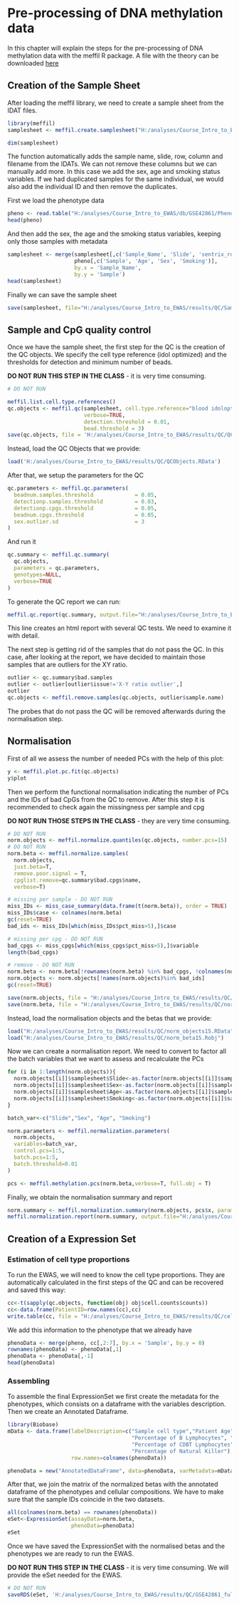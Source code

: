 # Pre-processing of DNA methylation data

In this chapter will explain the steps for the pre-processing of
DNA methylation data with the meffil R package. A file with the theory
can be downloaded [here](./Theory/ISG_summer_school_EWAS2.pptx)

## Creation of the Sample Sheet
After loading the meffil library, we need to create a sample sheet from the IDAT files.

```r
library(meffil)
samplesheet <- meffil.create.samplesheet("H:/analyses/Course_Intro_to_EWAS/db/GSE42861/Raw/G1", recursive=TRUE)
```
```r
dim(samplesheet)
```

The function automatically adds the sample name, slide, row, column and filename
from the IDATs. We can not remove these columns but we can manually add more.
In this case we add the sex, age and smoking status variables. If we had duplicated
samples for the same individual, we would also add the individual ID and then 
remove the duplicates. 

First we load the phenotype data
```r
pheno <- read.table("H:/analyses/Course_Intro_to_EWAS/db/GSE42861/Phenotype/GSE42861_pheno.txt", sep = '\t', header = T)
head(pheno)
```

And then add the sex, the age and the smoking status variables, keeping only
those samples with metadata
```r
samplesheet <- merge(samplesheet[,c('Sample_Name', 'Slide', 'sentrix_row', 'sentrix_col', 'Basename')], 
                     pheno[,c('Sample', 'Age', 'Sex', 'Smoking')], 
                     by.x = 'Sample_Name', 
                     by.y = 'Sample')
head(samplesheet)
```

Finally we can save the sample sheet
```r
save(samplesheet, file="H:/analyses/Course_Intro_to_EWAS/results/QC/SampleSheetG1.Rdata")
```

## Sample and CpG quality control
Once we have the sample sheet, the first step for the QC is the creation of the 
QC objects. We specify the cell type reference (idol optimized)
and the thresholds for detection and minimum number of beads. 

**DO NOT RUN THIS STEP IN THE CLASS** - it is very time consuming. 
```r
# DO NOT RUN

meffil.list.cell.type.references()
qc.objects <- meffil.qc(samplesheet, cell.type.reference="blood idoloptimized", 
                        verbose=TRUE,
                        detection.threshold	= 0.01,
                        bead.threshold = 3)
save(qc.objects, file = 'H:/analyses/Course_Intro_to_EWAS/results/QC/QCObjects.RData')
```
Instead, load the QC Objects that we provide:
```r
load('H:/analyses/Course_Intro_to_EWAS/results/QC/QCObjects.RData')
```

After that, we setup the parameters for the QC
```r
qc.parameters <- meffil.qc.parameters(
  beadnum.samples.threshold             = 0.05,
  detectionp.samples.threshold          = 0.03,
  detectionp.cpgs.threshold             = 0.05, 
  beadnum.cpgs.threshold                = 0.05,
  sex.outlier.sd                        = 3
)
```

And run it
```r
qc.summary <- meffil.qc.summary(
  qc.objects,
  parameters = qc.parameters,
  genotypes=NULL,
  verbose=TRUE
)
```

To generate the QC report we can run:
```r
meffil.qc.report(qc.summary, output.file="H:/analyses/Course_Intro_to_EWAS/results/QC/qc-report_whole.html")
```
This line creates an html report with several QC tests. We need to examine it
with detail.


The next step is getting rid of the samples that do not pass the QC. In this
case, after looking at the report, we have decided to maintain those samples
that are outliers for the XY ratio.
```r
outlier <- qc.summary$bad.samples
outlier <- outlier[outlier$issue!='X-Y ratio outlier',]
outlier
qc.objects <- meffil.remove.samples(qc.objects, outlier$sample.name)
```
The probes that do not pass the QC will be removed afterwards during the
normalisation step.

## Normalisation
First of all we assess the number of needed PCs with the help of this plot:
```r
y <- meffil.plot.pc.fit(qc.objects)
y$plot
```

Then we perform the functional normalisation indicating the number of PCs and 
the IDs of bad CpGs from the QC to remove. After this step it is recommended to check
again the missingness per sample and cpg

**DO NOT RUN THOSE STEPS IN THE CLASS** - they are very time consuming. 
```r
# DO NOT RUN
norm.objects <- meffil.normalize.quantiles(qc.objects, number.pcs=15)
# DO NOT RUN
norm.beta <- meffil.normalize.samples(
  norm.objects,
  just.beta=T,
  remove.poor.signal = T,
  cpglist.remove=qc.summary$bad.cpgs$name,
  verbose=T)

# missing per sample - DO NOT RUN
miss_IDs <- miss_case_summary(data.frame(t(norm.beta)), order = TRUE)
miss_IDs$case <- colnames(norm.beta)
gc(reset=TRUE)
bad_ids <- miss_IDs[which(miss_IDs$pct_miss>5),]$case

# missing per cpg - DO NOT RUN
bad_cpgs <- miss_cpgs[which(miss_cpgs$pct_miss>5),]$variable
length(bad_cpgs)

# remove - DO NOT RUN
norm.beta <- norm.beta[!rownames(norm.beta) %in% bad_cpgs, !colnames(norm.beta) %in% bad_ids]
norm.objects <- norm.objects[!names(norm.objects)%in% bad_ids]
gc(reset=TRUE)

save(norm.objects, file = "H:/analyses/Course_Intro_to_EWAS/results/QC/norm_objects15.RData")
save(norm.beta, file = "H:/analyses/Course_Intro_to_EWAS/results/QC/norm_beta15.Robj")
```
Instead, load the normalisation objects and the betas that we provide:
```r
load("H:/analyses/Course_Intro_to_EWAS/results/QC/norm_objects15.RData")
load("H:/analyses/Course_Intro_to_EWAS/results/QC/norm_beta15.Robj")
```

Now we can create a normalisation report. We need to convert to factor all the
batch variables that we want to assess and recalculate the PCs
```r
for (i in 1:length(norm.objects)){
  norm.objects[[i]]$samplesheet$Slide<-as.factor(norm.objects[[i]]$samplesheet$Slide)
  norm.objects[[i]]$samplesheet$Sex<-as.factor(norm.objects[[i]]$samplesheet$Sex)
  norm.objects[[i]]$samplesheet$Age<-as.factor(norm.objects[[i]]$samplesheet$Age)
  norm.objects[[i]]$samplesheet$Smoking<-as.factor(norm.objects[[i]]$samplesheet$Smoking)
}

batch_var<-c("Slide","Sex", "Age", "Smoking")

norm.parameters <- meffil.normalization.parameters(
  norm.objects,
  variables=batch_var,
  control.pcs=1:5,
  batch.pcs=1:5,
  batch.threshold=0.01
)

pcs <- meffil.methylation.pcs(norm.beta,verbose=T, full.obj = T)
```

Finally, we obtain the normalisation summary and report
```r
norm.summary <- meffil.normalization.summary(norm.objects, pcs$x, parameters=norm.parameters)
meffil.normalization.report(norm.summary, output.file="H:/analyses/Course_Intro_to_EWAS/results/QC/normalization-report.html")
```
## Creation of a Expression Set

### Estimation of cell type proportions

To run the EWAS, we will need to know the cell type proportions. They are
automatically calculated in the first steps of the QC and can be recovered and
saved this way:
```r
cc<-t(sapply(qc.objects, function(obj) obj$cell.counts$counts))
cc<-data.frame(PatientID=row.names(cc),cc) 
write.table(cc, file = "H:/analyses/Course_Intro_to_EWAS/results/QC/cellular_composition.txt", quote = F, row.names = F, sep = '\t')
```

We add this information to the phenotype that we already have
```r
phenoData <- merge(pheno, cc[,2:7], by.x = 'Sample', by.y = 0)
rownames(phenoData) <- phenoData[,1]
phenoData <- phenoData[,-1]
head(phenoData)
```


### Assembling

To assemble the final ExpressionSet we first create the metadata for the
phenotypes, which consists on a dataframe with the variables description.
Then we create an Annotated Dataframe. 

```r
library(Biobase)
mData <- data.frame(labelDescription=c("Sample cell type","Patient Age", "Patient Sex", "Smoking Status (never/current/former)",
                                       "Percentage of B Lymphocytes", "Percentage of CD4T Lymphocytes",
                                       "Percentage of CDBT Lymphocytes", "Percentage of Monocytes", "Percentage of Neutrophils",
                                       "Percentage of Natural Killer"),
                    row.names=colnames(phenoData))

phenoData = new("AnnotatedDataFrame", data=phenoData, varMetadata=mData)
```

After that, we join the matrix of the normalized betas with the annotated
dataframe of the phenotypes and cellular compositions.
We have to make sure that the sample IDs coincide in the two datasets.
```r
all(colnames(norm.beta) == rownames(phenoData))
eSet<-ExpressionSet(assayData=norm.beta,
                    phenoData=phenoData)
eSet
```

Once we have saved the ExpressionSet with the normalised betas and the
phenotypes we are ready to run the EWAS.

**DO NOT RUN THIS STEP IN THE CLASS** - it is very time consuming. We will
provide the eSet needed for the EWAS.
```r
# DO NOT RUN
saveRDS(eSet, 'H:/analyses/Course_Intro_to_EWAS/results/QC/GSE42861_full_norm.Rds')
```

